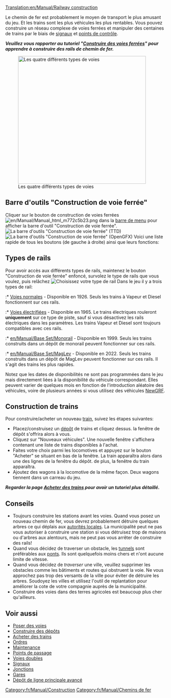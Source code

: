 [[Translation:en/Manual/Railway construction]]
{{fr/Manual/Table des matières}}

Le chemin de fer est probablement le moyen de transport le plus amusant du jeu.  Et les trains sont les plus véhicules les plus rentables. Vous pouvez construire un réseau complexe de voies ferrées et manipuler des centaines de trains par le biais de [[fr/Manual/Signaux|signaux]] et [[fr/Manual/Points de contrôle|points de contrôle]].

'''''Veuillez vous rapporter au tutoriel "[[fr/Manual/Construction de voies|Construire des voies ferrées]]" pour apprendre à construire des rails de chemin de fer.'''''

[[File:fr/Manual/4 Types of railway.png|thumb|none|400px|Les quatre différents types de voies]]

==Barre d'outils "Construction de voie ferrée"==
Cliquer sur le bouton de construction de voies ferrées [[File:en/Manual/Manual html m772c5b23.png]] dans la [[fr/Manual/Interface#barre-d-outils-principale|barre de menu]] pour afficher la barre d'outil "Construction de voie ferrée".
[[File:fr/Manual/Railroad ConstructionTTD.png|none|frame|La barre d'outils "Construction de voie ferrée" (TTD)]]
[[File:fr/Manual/Railroad ConstructionOGFX.png|none|frame|La barre d'outils "Construction de voie ferrée" (OpenGFX)]]
Voici une liste rapide de tous les boutons (de gauche à droite) ainsi que leurs fonctions:
{{fr/Manual/Barre voie ferrée}}

==Types de rails==
Pour avoir accès aux différents types de rails, maintenez le bouton "Construction de voie ferrée" enfoncé, survolez le type de rails que vous voulez, puis relâchez
[[File:fr/Manual/Openttd-rail1.png|none|frame|Choisissez votre type de rail]]
Dans le jeu il y a trois types de rail: 
:* [[fr/Manual/Base Set/Lignes ferroviaires|Voies normales]] - Disponible en 1926. Seuls les trains à Vapeur et Diesel fonctionnent sur ces rails.
:* [[fr/Manual/Base Set/Chemin de fer électrifié|Voies électrifiées]] - Disponible en 1965. Le trains électriques rouleront '''uniquement''' sur ce type de piste, sauf si vous désactivez les rails électriques dans les paramètres. Les trains Vapeur et Diesel sont toujours compatibles avec ces rails.
:* [[en/Manual/Base Set/Monorail]] - Disponible en 1999. Seuls les trains construits dans un dépôt de monorail peuvent fonctionner sur ces rails.
:* [[en/Manual/Base Set/MagLev]] - Disponible en 2022. Seuls les trains construits dans un dépôt de MagLev peuvent fonctionner sur ces rails. Il s'agit des trains les plus rapides.

Notez que les dates de disponibilités ne sont pas programmées dans le jeu mais directement liées à la disponibilité du véhicule correspondant. Elles peuvent varier de quelques mois en fonction de l'introduction aléatoire des véhicules, voire de plusieurs années si vous utilisez des véhicules [[fr/Manual/NewGRF|NewGRF]].

==Construction de trains==
Pour construire/acheter un nouveau [[fr/Manual/Trains|train]], suivez les étapes suivantes:
*Placez/construisez un [[fr/Manual/Dépôts|dépôt]] de trains et cliquez dessus. la fenêtre de dépôt s'offrira alors à vous. 
*Cliquez sur "Nouveaux véhicules". Une nouvelle fenêtre s'affichera contenant une liste de trains disponibles à l'achat. 
*Faites votre choix parmi les locomotives et appuyez sur le bouton "Acheter" se situant en bas de la fenêtre. La train apparaîtra alors dans une des lignes de la fenêtre du dépôt. de plus, la fenêtre du train apparaîtra. 
*Ajoutez des wagons à la locomotive de la même façon. Deux wagons tiennent dans un carreau du jeu.


'''''Regarder la page [[fr/Manual/Acheter des trains|Acheter des trains]] pour avoir un tutoriel plus détaillé.'''''

==Conseils==
* Toujours construire les stations avant les voies. Quand vous posez un nouveau chemin de fer, vous devrez probablement détruire quelques arbres ce qui déplais aux [[fr/Manual/Municipalité|autorités locales]]. La municipalité peut ne pas vous autoriser à construire une station si vous détruisez trop de maisons ou d'arbres aux alentours, mais ne peut pas vous arrêter de construire des rails!
* Quand vous décidez de traverser un obstacle, les [[fr/Manual/Tunnels|tunnels]] sont préférables aux [[fr/Manual/Ponts|ponts]]. Ils sont quelquefois moins chers et n'ont aucune limite de vitesse.
* Quand vous décidez de ''traverser'' une ville, veuillez supprimer les obstacles comme les bâtiments et routes qui obstruent la voie. Ne vous approchez pas trop des versants de la ville pour éviter de détruire les arbres. Soudoyez les villes et utilisez l'outil de replantation pour améliorer la cote de votre compagnie auprès de la municipalité.
* Construire des voies dans des terres agricoles est beaucoup plus cher qu'ailleurs.

==Voir aussi==
*[[fr/Manual/Construction de voies|Poser des voies]]
*[[fr/Manual/Construction de dépôts|Construire des dépôts]]
*[[fr/Manual/Acheter des trains|Acheter des trains]]
*[[fr/Manual/Ordres|Ordres]]
*[[fr/Manual/Maintenance|Maintenance]]
*[[fr/Manual/Points de contrôle|Points de passage]]
*[[fr/Community/Double voies|Voies doubles]]
*[[fr/Manual/Signaux|Signaux]]
*[[fr/Community/Junctionary/Main Page|Jonctions]]
*[[fr/Manual/Gares ferroviaires|Gares]]
*[[fr/Manual/Construction de dépôts#configurations-avancees-de-depot|Dépôt de ligne principale avancé]]

[[Category:fr/Manual/Construction]]
[[Category:fr/Manual/Chemins de fer]]